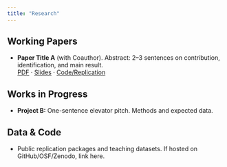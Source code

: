 ```yaml
---
title: "Research"
---
```


## Working Papers
- **Paper Title A** (with Coauthor). Abstract: 2–3 sentences on contribution, identification, and main result.  
  [PDF](assets/papers/paper-a.pdf){target="_blank"} · [Slides](assets/slides/paper-a-slides.pdf){target="_blank"} · [Code/Replication](https://github.com/yourrepo){target="_blank"}

## Works in Progress
- **Project B:** One-sentence elevator pitch. Methods and expected data.

## Data & Code
- Public replication packages and teaching datasets. If hosted on GitHub/OSF/Zenodo, link here.
